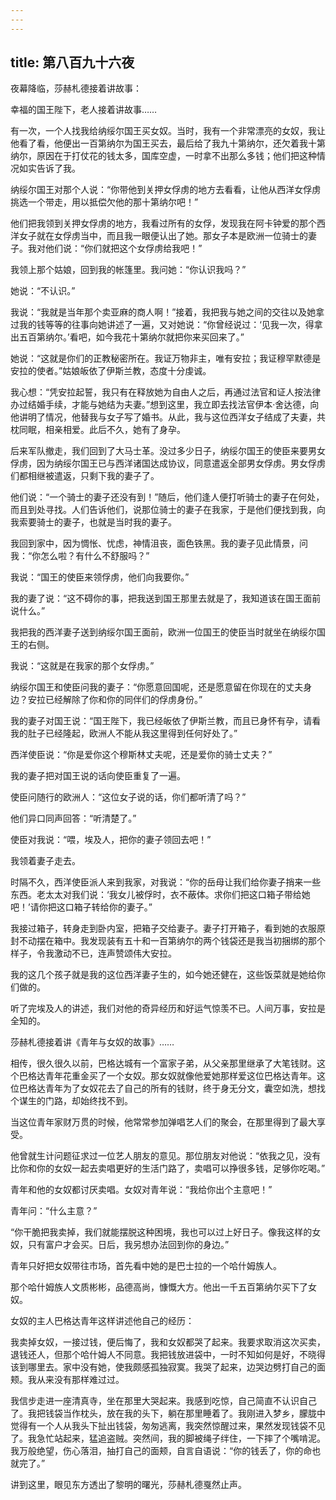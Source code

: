 ```yaml
---
---
---
```

title: 第八百九十六夜
---






夜幕降临，莎赫札德接着讲故事：





幸福的国王陛下，老人接着讲故事……

有一次，一个人找我给纳绥尔国王买女奴。当时，我有一个非常漂亮的女奴，我让他看了看，他便出一百第纳尔为国王买去，最后给了我九十第纳尔，还欠着我十第纳尔，原因在于打仗花的钱太多，国库空虚，一时拿不出那么多钱；他们把这种情况如实告诉了我。

纳绥尔国王对那个人说：“你带他到关押女俘虏的地方去看看，让他从西洋女俘虏挑选一个带走，用以抵偿欠他的那十第纳尔吧！”

他们把我领到关押女俘虏的地方，我看过所有的女俘，发现我在阿卡钟爱的那个西洋女子就在女俘虏当中，而且我一眼便认出了她。那女子本是欧洲一位骑士的妻子。我对他们说：“你们就把这个女俘虏给我吧！”

我领上那个姑娘，回到我的帐篷里。我问她：“你认识我吗？”

她说：“不认识。”

我说：“我就是当年那个卖亚麻的商人啊！”接着，我把我与她之间的交往以及她拿过我的钱等等的往事向她讲述了一遍，又对她说：“你曾经说过：‘见我一次，得拿出五百第纳尔。’看吧，如今我花十第纳尔就把你来买回来了。”

她说：“这就是你们的正教秘密所在。我证万物非主，唯有安拉；我证穆罕默德是安拉的使者。”姑娘皈依了伊斯兰教，态度十分虔诚。

我心想：“凭安拉起誓，我只有在释放她为自由人之后，再通过法官和证人按法律办过结婚手续，才能与她结为夫妻。”想到这里，我立即去找法官伊本·舍达德，向他讲明了情况，他替我与女子写了婚书。从此，我与这位西洋女子结成了夫妻，共枕同眠，相亲相爱。此后不久，她有了身孕。

后来军队撤走，我们回到了大马士革。没过多少日子，纳绥尔国王的使臣来要男女俘虏，因为纳绥尔国王已与西洋诸国达成协议，同意遣返全部男女俘虏。男女俘虏们都相继被遣返，只剩下我的妻子了。

他们说：“一个骑士的妻子还没有到！”随后，他们逢人便打听骑士的妻子在何处，而且到处寻找。人们告诉他们，说那位骑士的妻子在我家，于是他们便找到我，向我索要骑士的妻子，也就是当时我的妻子。

我回到家中，因为惆怅、忧虑，神情沮丧，面色铁黑。我的妻子见此情景，问我：“你怎么啦？有什么不舒服吗？”

我说：“国王的使臣来领俘虏，他们向我要你。”

我的妻了说：“这不碍你的事，把我送到国王那里去就是了，我知道该在国王面前说什么。”

我把我的西洋妻子送到纳绥尔国王面前，欧洲一位国王的使臣当时就坐在纳绥尔国王的右侧。

我说：“这就是在我家的那个女俘虏。”

纳绥尔国王和使臣问我的妻子：“你愿意回国呢，还是愿意留在你现在的丈夫身边？安拉已经解除了你和你的同伴们的俘虏身份。”

我的妻子对国王说：“国王陛下，我已经皈依了伊斯兰教，而且已身怀有孕，请看我的肚子已经隆起，欧洲人不能从我这里得到任何好处了。”

西洋使臣说：“你是爱你这个穆斯林丈夫呢，还是爱你的骑士丈夫？”

我的妻子把对国王说的话向使臣重复了一遍。

使臣问随行的欧洲人：“这位女子说的话，你们都听清了吗？”

他们异口同声回答：“听清楚了。”

使臣对我说：“喂，埃及人，把你的妻子领回去吧！”

我领着妻子走去。

时隔不久，西洋使臣派人来到我家，对我说：“你的岳母让我们给你妻子捎来一些东西。老太太对我们说：‘我女儿被俘时，衣不蔽体。求你们把这口箱子带给她吧！’请你把这口箱子转给你的妻子。”

我接过箱子，转身走到卧内室，把箱子交给妻子。妻子打开箱子，看到她的衣服原封不动摆在箱中。我发现装有五十和一百第纳尔的两个钱袋还是我当初捆绑的那个样子，令我激动不已，连声赞颂伟大安拉。

我的这几个孩子就是我的这位西洋妻子生的，如今她还健在，这些饭菜就是她给你们做的。

听了完埃及人的讲述，我们对他的奇异经历和好运气惊羡不已。人间万事，安拉是全知的。





莎赫札德接着讲《青年与女奴的故事》……

相传，很久很久以前，巴格达城有一个富家子弟，从父亲那里继承了大笔钱财。这个巴格达青年花重金买了一个女奴。那女奴就像他爱她那样爱这位巴格达青年。这位巴格达青年为了女奴花去了自己的所有的钱财，终于身无分文，囊空如洗，想找个谋生的门路，却始终找不到。

当这位青年家财万贯的时候，他常常参加弹唱艺人们的聚会，在那里得到了最大享受。

他曾就生计问题征求过一位艺人朋友的意见。那位朋友对他说：“依我之见，没有比你和你的女奴一起去卖唱更好的生活门路了，卖唱可以挣很多钱，足够你吃喝。”

青年和他的女奴都讨厌卖唱。女奴对青年说：“我给你出个主意吧！”

青年问：“什么主意？”

“你干脆把我卖掉，我们就能摆脱这种困境，我也可以过上好日子。像我这样的女奴，只有富户才会买。日后，我另想办法回到你的身边。”

青年只好把女奴带往市场，首先看中她的是巴士拉的一个哈什姆族人。

那个哈什姆族人文质彬彬，品德高尚，慷慨大方。他出一千五百第纳尔买下了女奴。





女奴的主人巴格达青年这样讲述他自己的经历：

我卖掉女奴，一接过钱，便后悔了，我和女奴都哭了起来。我要求取消这次买卖，退钱还人，但那个哈什姆人不同意。我把钱放进袋中，一时不知如何是好，不晓得该到哪里去。家中没有她，使我颇感孤独寂寞。我哭了起来，边哭边劈打自己的面颊。我从来没有那样难过过。

我信步走进一座清真寺，坐在那里大哭起来。我感到吃惊，自己简直不认识自己了。我把钱袋当作枕头，放在我的头下，躺在那里睡着了。我刚进入梦乡，朦胧中觉得有一个人从我头下扯出钱袋，匆匆逃离，我突然惊醒过来，果然发现钱袋不见了。我急忙站起来，猛追盗贼。突然间，我的脚被绳子绊住，一下摔了个嘴啃泥。我万般绝望，伤心落泪，抽打自己的面颊，自言自语说：“你的钱丢了，你的命也就完了。”





讲到这里，眼见东方透出了黎明的曙光，莎赫札德戛然止声。